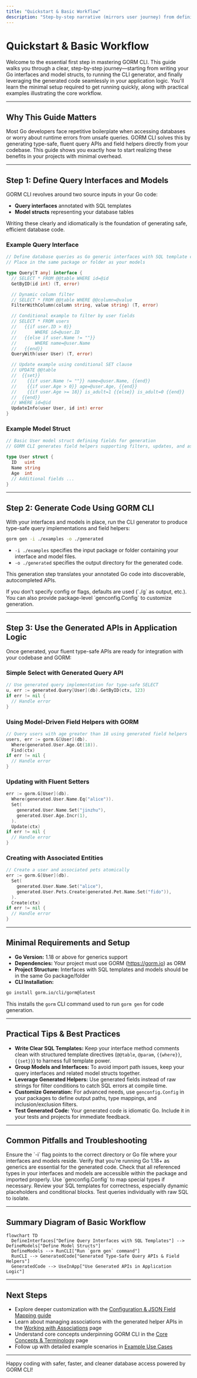 ```yaml
---
title: "Quickstart & Basic Workflow"
description: "Step-by-step narrative (mirrors user journey) from defining interfaces/models to running the CLI and using generated code in application logic. Outlines minimal requirements and setup for getting productive quickly."
---
```


# Quickstart & Basic Workflow

Welcome to the essential first step in mastering GORM CLI. This guide walks you through a clear, step-by-step journey—starting from writing your Go interfaces and model structs, to running the CLI generator, and finally leveraging the generated code seamlessly in your application logic. You'll learn the minimal setup required to get running quickly, along with practical examples illustrating the core workflow.

---

## Why This Guide Matters

Most Go developers face repetitive boilerplate when accessing databases or worry about runtime errors from unsafe queries. GORM CLI solves this by generating type-safe, fluent query APIs and field helpers directly from your codebase. This guide shows you exactly how to start realizing these benefits in your projects with minimal overhead.

---

## Step 1: Define Query Interfaces and Models

GORM CLI revolves around two source inputs in your Go code:

- **Query interfaces** annotated with SQL templates
- **Model structs** representing your database tables

Writing these clearly and idiomatically is the foundation of generating safe, efficient database code.

### Example Query Interface

```go
// Define database queries as Go generic interfaces with SQL template comments
// Place in the same package or folder as your models

type Query[T any] interface {
  // SELECT * FROM @@table WHERE id=@id
  GetByID(id int) (T, error)

  // Dynamic column filter
  // SELECT * FROM @@table WHERE @@column=@value
  FilterWithColumn(column string, value string) (T, error)

  // Conditional example to filter by user fields
  // SELECT * FROM users
  //   {{if user.ID > 0}}
  //       WHERE id=@user.ID
  //   {{else if user.Name != ""}}
  //       WHERE name=@user.Name
  //   {{end}}
  QueryWith(user User) (T, error)

  // Update example using conditional SET clause
  // UPDATE @@table
  //  {{set}}
  //    {{if user.Name != ""}} name=@user.Name, {{end}}
  //    {{if user.Age > 0}} age=@user.Age, {{end}}
  //    {{if user.Age >= 18}} is_adult=1 {{else}} is_adult=0 {{end}}
  //  {{end}}
  // WHERE id=@id
  UpdateInfo(user User, id int) error
}
```

### Example Model Struct

```go
// Basic User model struct defining fields for generation
// GORM CLI generates field helpers supporting filters, updates, and associations

type User struct {
  ID   uint
  Name string
  Age  int
  // Additional fields ...
}
```

---

## Step 2: Generate Code Using GORM CLI

With your interfaces and models in place, run the CLI generator to produce type-safe query implementations and field helpers:

```bash
gorm gen -i ./examples -o ./generated
```

- `-i ./examples` specifies the input package or folder containing your interface and model files.
- `-o ./generated` specifies the output directory for the generated code.

This generation step translates your annotated Go code into discoverable, autocompleted APIs.

<Tip>
If you don’t specify config or flags, defaults are used (`./g` as output, etc.). You can also provide package-level `genconfig.Config` to customize generation.
</Tip>

---

## Step 3: Use the Generated APIs in Application Logic

Once generated, your fluent type-safe APIs are ready for integration with your codebase and GORM:

### Simple Select with Generated Query API

```go
// Use generated query implementation for type-safe SELECT
u, err := generated.Query[User](db).GetByID(ctx, 123)
if err != nil {
  // Handle error
}
```

### Using Model-Driven Field Helpers with GORM

```go
// Query users with age greater than 18 using generated field helpers
users, err := gorm.G[User](db).
  Where(generated.User.Age.Gt(18)).
  Find(ctx)
if err != nil {
  // Handle error
}
```

### Updating with Fluent Setters

```go
err := gorm.G[User](db).
  Where(generated.User.Name.Eq("alice")).
  Set(
    generated.User.Name.Set("jinzhu"),
    generated.User.Age.Incr(1),
  ).
  Update(ctx)
if err != nil {
  // Handle error
}
```

### Creating with Associated Entities

```go
// Create a user and associated pets atomically
err := gorm.G[User](db).
  Set(
    generated.User.Name.Set("alice"),
    generated.User.Pets.Create(generated.Pet.Name.Set("fido")),
  ).
  Create(ctx)
if err != nil {
  // Handle error
}
```

---

## Minimal Requirements and Setup

- **Go Version:** 1.18 or above for generics support
- **Dependencies:** Your project must use GORM (https://gorm.io) as ORM
- **Project Structure:** Interfaces with SQL templates and models should be in the same Go package/folder
- **CLI Installation:**

```bash
go install gorm.io/cli/gorm@latest
```

This installs the `gorm` CLI command used to run `gorm gen` for code generation.

---

## Practical Tips & Best Practices

- **Write Clear SQL Templates:** Keep your interface method comments clean with structured template directives (`@@table`, `@param`, `{{where}}`, `{{set}}`) to harness full template power.
- **Group Models and Interfaces:** To avoid import path issues, keep your query interfaces and related model structs together.
- **Leverage Generated Helpers:** Use generated fields instead of raw strings for filter conditions to catch SQL errors at compile time.
- **Customize Generation:** For advanced needs, use `genconfig.Config` in your packages to define output paths, type mappings, and inclusion/exclusion filters.
- **Test Generated Code:** Your generated code is idiomatic Go. Include it in your tests and projects for immediate feedback.

---

## Common Pitfalls and Troubleshooting

<AccordionGroup title="Common Issues in Quickstart">
<Accordion title="Missing or Incorrect Input Path">
Ensure the `-i` flag points to the correct directory or Go file where your interfaces and models reside.
</Accordion>
<Accordion title="Go Version Compatibility">
Verify that you're running Go 1.18+ as generics are essential for the generated code.
</Accordion>
<Accordion title="Build Failures After Generation">
Check that all referenced types in your interfaces and models are accessible within the package and imported properly.
Use `genconfig.Config` to map special types if necessary.
</Accordion>
<Accordion title="Runtime SQL Errors Despite Compilation">
Review your SQL templates for correctness, especially dynamic placeholders and conditional blocks.
Test queries individually with raw SQL to isolate.
</Accordion>
</AccordionGroup>

---

## Summary Diagram of Basic Workflow

```mermaid
flowchart TD
  DefineInterfaces["Define Query Interfaces with SQL Templates"] --> DefineModels["Define Model Structs"]
  DefineModels --> RunCLI["Run `gorm gen` command"]
  RunCLI --> GeneratedCode["Generated Type-Safe Query APIs & Field Helpers"]
  GeneratedCode --> UseInApp["Use Generated APIs in Application Logic"]
```

---

## Next Steps

- Explore deeper customization with the [Configuration & JSON Field Mapping guide](https://gorm.io/cli/guides/advanced-patterns/customization)
- Learn about managing associations with the generated helper APIs in the [Working with Associations](https://gorm.io/cli/guides/advanced-patterns/associations) page
- Understand core concepts underpinning GORM CLI in the [Core Concepts & Terminology](https://gorm.io/cli/overview/architecture-core-concepts/core-concepts-terminology) page
- Follow up with detailed example scenarios in [Example Use Cases](https://gorm.io/cli/overview/feature-overview-workflows/real-world-examples)

---

Happy coding with safer, faster, and cleaner database access powered by GORM CLI!
